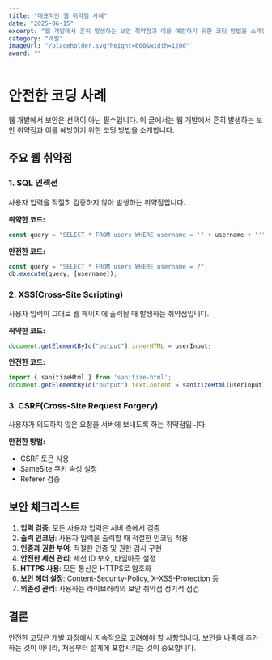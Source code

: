 ```yaml
---
title: "대표적인 웹 취약점 사례"
date: "2025-06-15"
excerpt: "웹 개발에서 흔히 발생하는 보안 취약점과 이를 예방하기 위한 코딩 방법을 소개합니다."
category: "개발"
imageUrl: "/placeholder.svg?height=600&width=1200"
award: ""
---
```


# 안전한 코딩 사례

웹 개발에서 보안은 선택이 아닌 필수입니다. 이 글에서는 웹 개발에서 흔히 발생하는 보안 취약점과 이를 예방하기 위한 코딩 방법을 소개합니다.

## 주요 웹 취약점

### 1. SQL 인젝션

사용자 입력을 적절히 검증하지 않아 발생하는 취약점입니다.

**취약한 코드:**
```javascript
const query = "SELECT * FROM users WHERE username = '" + username + "'";
```

**안전한 코드:**
```javascript
const query = "SELECT * FROM users WHERE username = ?";
db.execute(query, [username]);
```

### 2. XSS(Cross-Site Scripting)

사용자 입력이 그대로 웹 페이지에 출력될 때 발생하는 취약점입니다.

**취약한 코드:**
```javascript
document.getElementById("output").innerHTML = userInput;
```

**안전한 코드:**
```javascript
import { sanitizeHtml } from 'sanitize-html';
document.getElementById("output").textContent = sanitizeHtml(userInput);
```

### 3. CSRF(Cross-Site Request Forgery)

사용자가 의도하지 않은 요청을 서버에 보내도록 하는 취약점입니다.

**안전한 방법:**
- CSRF 토큰 사용
- SameSite 쿠키 속성 설정
- Referer 검증

## 보안 체크리스트

1. **입력 검증**: 모든 사용자 입력은 서버 측에서 검증
2. **출력 인코딩**: 사용자 입력을 출력할 때 적절한 인코딩 적용
3. **인증과 권한 부여**: 적절한 인증 및 권한 검사 구현
4. **안전한 세션 관리**: 세션 ID 보호, 타임아웃 설정
5. **HTTPS 사용**: 모든 통신은 HTTPS로 암호화
6. **보안 헤더 설정**: Content-Security-Policy, X-XSS-Protection 등
7. **의존성 관리**: 사용하는 라이브러리의 보안 취약점 정기적 점검

## 결론

안전한 코딩은 개발 과정에서 지속적으로 고려해야 할 사항입니다. 보안을 나중에 추가하는 것이 아니라, 처음부터 설계에 포함시키는 것이 중요합니다.

